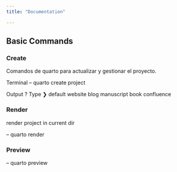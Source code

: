```yaml
---
title: "Documentation"

---
```

## Basic Commands

### Create
Comandos de quarto para actualizar y gestionar el proyecto.

Terminal
-- quarto create project

Output
 ? Type
 ❯ default
   website
   blog
   manuscript
   book
   confluence

### Render
render project in current dir

-- quarto render 

### Preview

-- quarto preview





